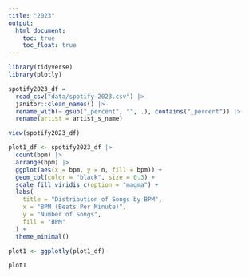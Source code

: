 ```yaml
---
title: "2023"
output: 
  html_document:
    toc: true
    toc_float: true
---
```


```r
library(tidyverse)
library(plotly)
```

```r
spotify2023_df = 
  read_csv("data/spotify-2023.csv") |> 
  janitor::clean_names() |> 
  rename_with(~ gsub("_percent", "", .), contains("_percent")) |> 
  rename(artist = artist_s_name)

view(spotify2023_df)
```

```r
plot1_df <- spotify2023_df |> 
  count(bpm) |> 
  arrange(bpm) |> 
  ggplot(aes(x = bpm, y = n, fill = bpm)) +
  geom_col(color = "black", size = 0.3) + 
  scale_fill_viridis_c(option = "magma") +
  labs(
    title = "Distribution of Songs by BPM",
    x = "BPM (Beats Per Minute)",
    y = "Number of Songs",
    fill = "BPM"
  ) +
  theme_minimal()

plot1 <- ggplotly(plot1_df)

plot1
```








